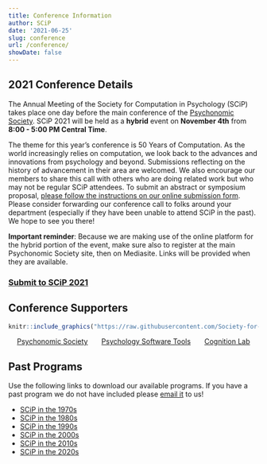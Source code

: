 ```yaml
---
title: Conference Information
author: SCiP
date: '2021-06-25'
slug: conference
url: /conference/
showDate: false
---
```


## 2021 Conference Details

The Annual Meeting of the Society for Computation in Psychology (SCiP) takes place one day before the main conference of the [Psychonomic Society](https://www.psychonomic.org/). SCiP 2021 will be held as a **hybrid** event on **November 4th** from **8:00 - 5:00 PM Central Time**. 

The theme for this year’s conference is 50 Years of Computation. As the world increasingly relies on computation, we look back to the advances and innovations from psychology and beyond. Submissions reflecting on the history of advancement in their area are welcomed. We also encourage our members to share this call with others who are doing related work but who may not be regular SCiP attendees. To submit an abstract or symposium proposal, [please follow the instructions on our online submission form](https://forms.gle/cZ9nmCyvxvmh21J66). Please consider forwarding our conference call to folks around your department (especially if they have been unable to attend SCiP in the past). We hope to see you there!

**Important reminder**: Because we are making use of the online platform for the hybrid portion of the event, make sure also to register at the main Psychonomic Society site, then on Mediasite. Links will be provided when they are available. 

### [Submit to SCiP 2021](https://forms.gle/cZ9nmCyvxvmh21J66)

## Conference Supporters

```r
knitr::include_graphics("https://raw.githubusercontent.com/Society-for-Computation-in-Psychology/Society-for-Computation-in-Psychology.github.io/master/files/imgs/sponsors.jpg")
```

<center>
[Psychonomic Society](https://www.psychonomic.org/) &nbsp; &nbsp; &nbsp; 
[Psychology Software Tools](https://pstnet.com/) &nbsp; &nbsp; &nbsp; 
[Cognition Lab](https://cognitionlab.com/)
</center>

## Past Programs

Use the following links to download our available programs. If you have a past program we do not have included please [email it](mailto:compinpsych@gmail.com) to us! 

- [SCiP in the 1970s](https://github.com/Society-for-Computation-in-Psychology/Society-for-Computation-in-Psychology.github.io/raw/master/files/programs/scip70.zip)
- [SCiP in the 1980s](https://github.com/Society-for-Computation-in-Psychology/Society-for-Computation-in-Psychology.github.io/raw/master/files/programs/scip80.zip)
- [SCiP in the 1990s](https://github.com/Society-for-Computation-in-Psychology/Society-for-Computation-in-Psychology.github.io/raw/master/files/programs/scip90.zip)
- [SCiP in the 2000s](https://github.com/Society-for-Computation-in-Psychology/Society-for-Computation-in-Psychology.github.io/raw/master/files/programs/scip00.zip)
- [SCiP in the 2010s](https://github.com/Society-for-Computation-in-Psychology/Society-for-Computation-in-Psychology.github.io/raw/master/files/programs/scip10.zip)
- [SCiP in the 2020s](https://github.com/Society-for-Computation-in-Psychology/Society-for-Computation-in-Psychology.github.io/raw/master/files/programs/scip20.zip)